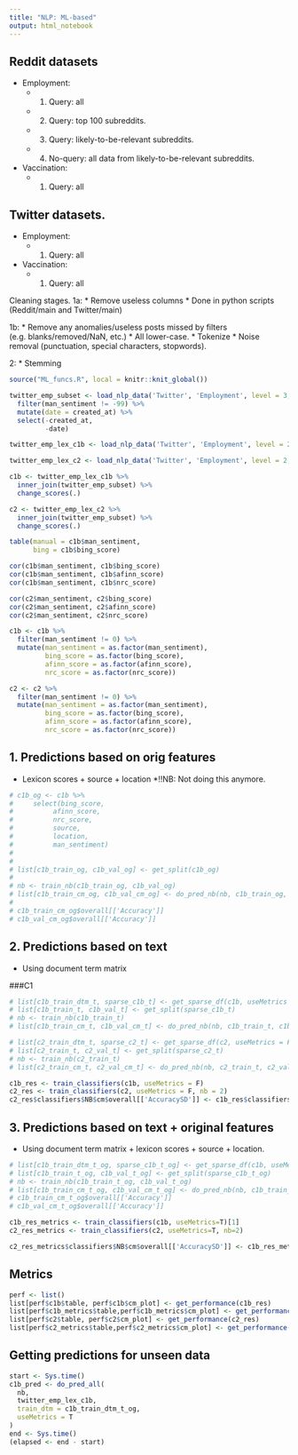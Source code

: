 ```yaml
---
title: "NLP: ML-based"
output: html_notebook
---
```


## Reddit datasets
* Employment:
  * 1. Query: all
  * 2. Query: top 100 subreddits.
  * 3. Query: likely-to-be-relevant subreddits.
  * 4. No-query: all data from likely-to-be-relevant subreddits.
* Vaccination:
  * 1. Query: all
  
## Twitter datasets.
* Employment:
  * 1. Query: all
* Vaccination:
  * 1. Query: all



Cleaning stages.
1a:
* Remove useless columns
* Done in python scripts (Reddit/main and Twitter/main)

1b: 
* Remove any anomalies/useless posts missed by filters (e.g. blanks/removed/NaN, etc.)
* All lower-case.
* Tokenize
* Noise removal (punctuation, special characters, stopwords).

2:
* Stemming

```r
source("ML_funcs.R", local = knitr::knit_global()) 
```


```r
twitter_emp_subset <- load_nlp_data('Twitter', 'Employment', level = 3, set = 1) %>% 
  filter(man_sentiment != -99) %>% 
  mutate(date = created_at) %>% 
  select(-created_at,
         -date)

twitter_emp_lex_c1b <- load_nlp_data('Twitter', 'Employment', level = 2, set = 1, stage = '1b')

twitter_emp_lex_c2 <- load_nlp_data('Twitter', 'Employment', level = 2, set = 1, stage = '2')
```

```r
c1b <- twitter_emp_lex_c1b %>%  
  inner_join(twitter_emp_subset) %>% 
  change_scores(.)

c2 <- twitter_emp_lex_c2 %>% 
  inner_join(twitter_emp_subset) %>% 
  change_scores(.)
```

```r
table(manual = c1b$man_sentiment, 
      bing = c1b$bing_score)

cor(c1b$man_sentiment, c1b$bing_score)
cor(c1b$man_sentiment, c1b$afinn_score)
cor(c1b$man_sentiment, c1b$nrc_score)

cor(c2$man_sentiment, c2$bing_score)
cor(c2$man_sentiment, c2$afinn_score)
cor(c2$man_sentiment, c2$nrc_score) 
``` 

```r
c1b <- c1b %>%  
  filter(man_sentiment != 0) %>% 
  mutate(man_sentiment = as.factor(man_sentiment),
         bing_score = as.factor(bing_score), 
         afinn_score = as.factor(afinn_score),
         nrc_score = as.factor(nrc_score)) 

c2 <- c2 %>% 
  filter(man_sentiment != 0) %>% 
  mutate(man_sentiment = as.factor(man_sentiment),
         bing_score = as.factor(bing_score),
         afinn_score = as.factor(afinn_score),
         nrc_score = as.factor(nrc_score))
``` 


## 1. Predictions based on orig features

* Lexicon scores + source + location
*!!NB: Not doing this anymore.

```r
# c1b_og <- c1b %>% 
#     select(bing_score,
#          afinn_score,
#          nrc_score,
#          source,
#          location,
#          man_sentiment)
# 
# 
# list[c1b_train_og, c1b_val_og] <- get_split(c1b_og)
# 
# nb <- train_nb(c1b_train_og, c1b_val_og)
# list[c1b_train_cm_og, c1b_val_cm_og] <- do_pred_nb(nb, c1b_train_og, c1b_val_og)
# 
# c1b_train_cm_og$overall[['Accuracy']]
# c1b_val_cm_og$overall[['Accuracy']]
```



## 2. Predictions based on text

* Using document term matrix

###C1

```r
# list[c1b_train_dtm_t, sparse_c1b_t] <- get_sparse_df(c1b, useMetrics = F)
# list[c1b_train_t, c1b_val_t] <- get_split(sparse_c1b_t)
# nb <- train_nb(c1b_train_t)
# list[c1b_train_cm_t, c1b_val_cm_t] <- do_pred_nb(nb, c1b_train_t, c1b_val_t)

```


```r
# list[c2_train_dtm_t, sparse_c2_t] <- get_sparse_df(c2, useMetrics = F)
# list[c2_train_t, c2_val_t] <- get_split(sparse_c2_t)
# nb <- train_nb(c2_train_t)
# list[c2_train_cm_t, c2_val_cm_t] <- do_pred_nb(nb, c2_train_t, c2_val_t)
```




```r
c1b_res <- train_classifiers(c1b, useMetrics = F)
c2_res <- train_classifiers(c2, useMetrics = F, nb = 2)
c2_res$classifiers$NB$cm$overall[['AccuracySD']] <- c1b_res$classifiers$NB$cm$overall[['AccuracySD']]
```


## 3. Predictions based on text + original features

* Using document term matrix + lexicon scores + source + location.

```r
# list[c1b_train_dtm_t_og, sparse_c1b_t_og] <- get_sparse_df(c1b, useMetrics = T)
# list[c1b_train_t_og, c1b_val_t_og] <- get_split(sparse_c1b_t_og)
# nb <- train_nb(c1b_train_t_og, c1b_val_t_og)
# list[c1b_train_cm_t_og, c1b_val_cm_t_og] <- do_pred_nb(nb, c1b_train_t_og, c1b_val_t_og)
# c1b_train_cm_t_og$overall[['Accuracy']]
# c1b_val_cm_t_og$overall[['Accuracy']]
```

```r
c1b_res_metrics <- train_classifiers(c1b, useMetrics=T)[1]
c2_res_metrics <- train_classifiers(c2, useMetrics=T, nb=2)

c2_res_metrics$classifiers$NB$cm$overall[['AccuracySD']] <- c1b_res_metrics$classifiers$NB$cm$overall[['AccuracySD']]
```

## Metrics

```r
perf <- list()
list[perf$c1b$table, perf$c1b$cm_plot] <- get_performance(c1b_res)
list[perf$c1b_metrics$table,perf$c1b_metrics$cm_plot] <- get_performance(c1b_res_metrics)
list[perf$c2$table, perf$c2$cm_plot] <- get_performance(c2_res)
list[perf$c2_metrics$table,perf$c2_metrics$cm_plot] <- get_performance(c2_res_metrics)

```


## Getting predictions for unseen data

```r

start <- Sys.time() 
c1b_pred <- do_pred_all(
  nb,
  twitter_emp_lex_c1b,
  train_dtm = c1b_train_dtm_t_og,
  useMetrics = T
)
end <- Sys.time()
(elapsed <- end - start) 
```









